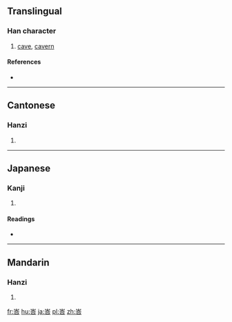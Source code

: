 ==Translingual==

===Han character===
{{Han char|rn=46|rad=山|as=06|sn=9|four=22601|canj=UOMR|ids=⿱山合}}

# [[cave]], [[cavern]]

====References====
* {{Han ref|kx=0310.090|dkj=08020|dj=0610.150|hdz=10771.010|uh=5CC7|ud=23751|bh=CEA4|bd=52900}}

----

==Cantonese==

===Hanzi===
{{yue-hanzi|jyut=[[baa1]], [[hap6]]|y=ba1, hap6}}

# {{defn|lang=yue|sort=山06}}

----

==Japanese==

===Kanji===
{{ja-kanji|grade=|rs=山06}}

# {{defn|lang=ja|sort=山06}}

====Readings====
* {{ja-readings|on=[[こう]] (kō), [[ごう]] (gō)|kun=}}

----

==Mandarin==

===Hanzi===
{{cmn-hanzi|pin=[[kè]] ([[ke4]]), [[bā]] ([[ba1]])|wg=k'o<sup>4</sup>, pa<sup>1</sup>}}

# {{defn|lang=cmn|sort=山06}}

[[fr:峇]]
[[hu:峇]]
[[ja:峇]]
[[pl:峇]]
[[zh:峇]]